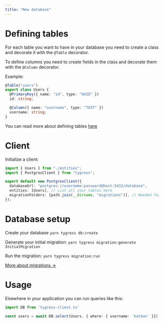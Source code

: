 ```yaml
---
title: "New database"
---
```


# Defining tables

For each table you want to have in your database you need to create a class and decorate it with the `@Table` decorator.

To define columns you need to create fields in the class and decorate them with the `@Column` decorator.

Example:
```typescript /entities/users.ts
@Table("users")
export class Users {
  @PrimaryKey({ name: "id", type: "UUID" })
  id: string;

  @Column({ name: "username", type: "TEXT" })
  username: string;
}
```

You can read more about defining tables [here](/guides/defining-tables)

# Client

Initialize a client:
```typescript tygress-client.ts
import { Users } from "./entities";
import { PostgresClient } from "tygress";

export default new PostgresClient({
  databaseUrl: "postgres://username:password@host:5432/database",
  entities: [Users], // List all your tables here
  migrationFolders: [path.join(__dirname, "migrations")], // Needed for migrations to work
});
```

# Database setup

Create your database `yarn tygress db:create`

Generate your initial migration: `yarn tygress migration:generate InitialMigration`

Run the migration: `yarn tygress migration:run`

[More about migrations ->](/guides/migrations)

# Usage

Elsewhere in your application you can run queries like this:
```typescript index.ts
import DB from 'tygress-client.ts'

const users = await DB.select(Users, { where: { username: 'batman' }})
```
